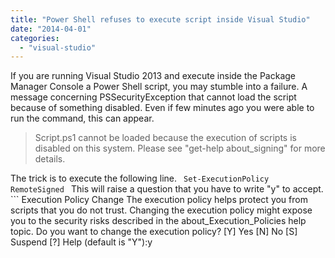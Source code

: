 ```yaml
---
title: "Power Shell refuses to execute script inside Visual Studio"
date: "2014-04-01"
categories: 
  - "visual-studio"
---
```


If you are running Visual Studio 2013 and execute inside the Package Manager Console a Power Shell script, you may stumble into a failure. A message concerning PSSecurityException that cannot load the script because of something disabled. Even if few minutes ago you were able to run the command, this can appear.

> Script.ps1 cannot be loaded because the execution of scripts is disabled on this system. Please see "get-help about_signing" for more details.

The trick is to execute the following line. ``` 
 Set-ExecutionPolicy RemoteSigned 
```  This will raise a question that you have to write "y" to accept. ``` 
 Execution Policy Change The execution policy helps protect you from scripts that you do not trust. Changing the execution policy might expose you to the security risks described in the about_Execution_Policies help topic. Do you want to change the execution policy? [Y] Yes [N] No [S] Suspend [?] Help (default is "Y"):y 
``` 
